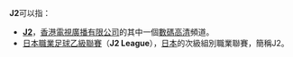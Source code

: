 {{DisambigNav|J|2}}
'''J2'''可以指： 

* '''[[J2|J2]]'''，[[香港|香港]][[電視廣播有限公司|電視廣播有限公司]]的其中一個[[數碼|數碼]][[高清晰度電視|高清]]頻道。
* [[日本職業足球乙級聯賽|日本職業足球乙級聯賽]]（'''J2 League'''），[[日本|日本]]的次級組別職業聯賽，簡稱J2。

{{disambig}}
